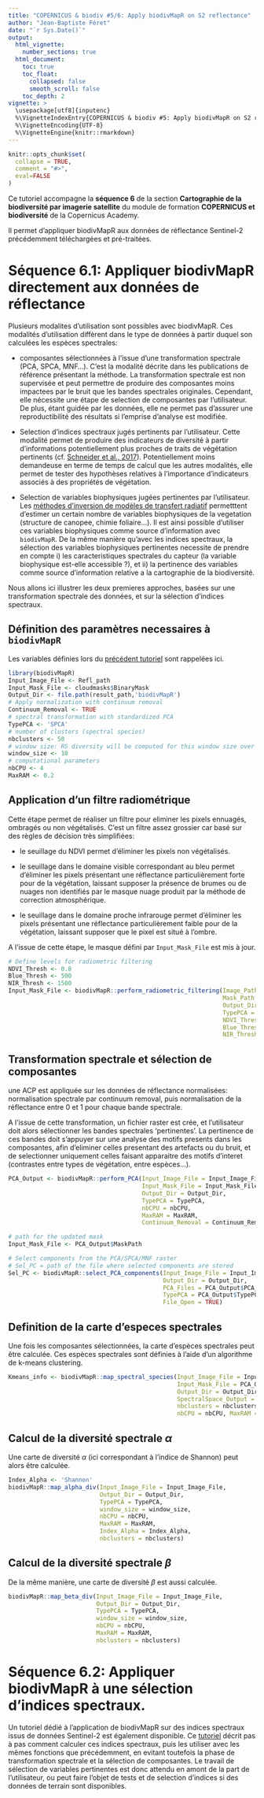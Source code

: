 ```yaml
---
title: "COPERNICUS & biodiv #5/6: Apply biodivMapR on S2 reflectance"
author: "Jean-Baptiste Féret"
date: "`r Sys.Date()`"
output:
  html_vignette:
    number_sections: true
  html_document:
    toc: true
    toc_float:
      collapsed: false
      smooth_scroll: false
    toc_depth: 2
vignette: >
  \usepackage[utf8]{inputenc}
  %\VignetteIndexEntry{COPERNICUS & biodiv #5: Apply biodivMapR on S2 reflectance}
  %\VignetteEncoding{UTF-8}
  %\VignetteEngine{knitr::rmarkdown}
---
```

  
```r
knitr::opts_chunk$set(
  collapse = TRUE,
  comment = "#>",
  eval=FALSE
)
```

Ce tutoriel accompagne la __séquence 6__ de la section __Cartographie de la biodiversité par imagerie satellite__ du module de formation __COPERNICUS et biodiversité__ de la Copernicus Academy.

Il permet d'appliquer biodivMapR aux données de réflectance Sentinel-2 précédemment téléchargées et pré-traitées. 


# Séquence 6.1: Appliquer biodivMapR directement aux données de réflectance 

Plusieurs modalites d'utilisation sont possibles avec biodivMapR. 
Ces modalités d'utilisation diffèrent dans le type de données à partir duquel son calculées les espèces spectrales: 

- composantes sélectionnées à l'issue d'une transformation spectrale (PCA, SPCA, MNF...). 
C'est la modalité décrite dans les publications de référence présentant la méthode. 
La transformation spectrale est non supervisée et peut permettre de produire des composantes moins impactees par le bruit que les bandes spectrales originales. 
Cependant, elle nécessite une étape de selection de composantes par l'utilisateur. 
De plus, étant guidée par les données, elle ne permet pas d'assurer une reproductibilité des résultats si l'emprise d'analyse est modifiée. 

- Selection d'indices spectraux jugés pertinents par l'utilisateur. 
Cette modalité permet de produire des indicateurs de diversité à partir d'informations potentiellement plus proches de traits de végétation pertinents (cf. [Schneider et al., 2017](https://doi.org/10.1038/s41467-017-01530-3)).
Potentiellement moins demandeuse en terme de temps de calcul que les autres modalités, elle permet de tester des hypothèses relatives à l'importance d'indicateurs associés à des propriétés de végétation. 

- Selection de variables biophysiques jugées pertinentes par l'utilisateur. 
Les [méthodes d'inversion de modèles de transfert radiatif](https://jbferet.gitlab.io/prosail/articles/prosail4.html) permetttent d'estimer un certain nombre de variables biophysiques de la vegetation (structure de canopee, chimie foliaire...). 
Il est ainsi possible d'utiliser ces variables biophysiques comme source d'information avec `biodivMapR`.
De la même manière qu'avec les indices spectraux, la sélection des variables biophysiques pertinentes necessite de prendre en compte i) les caracteristiques spectrales du capteur (la variable biophysique est-elle accessible ?), et ii) la pertinence des variables comme source d'information relative a la cartographie de la biodiversité.

Nous allons ici illustrer les deux premieres approches, basées sur une transformation spectrale des données, et sur la sélection d'indices spectraux. 


## Définition des paramètres necessaires à `biodivMapR`

Les variables définies lors du [précédent tutoriel](https://jbferet.github.io/biodivMapR/articles/biodivMapR_17.html) sont rappelées ici. 

```r
library(biodivMapR)
Input_Image_File <- Refl_path 
Input_Mask_File <- cloudmasks$BinaryMask
Output_Dir <- file.path(result_path,'biodivMapR')
# Apply normalization with continuum removal
Continuum_Removal <- TRUE
# spectral transformation with standardized PCA
TypePCA <- 'SPCA'
# number of clusters (spectral species)
nbclusters <- 50
# window size: RS diversity will be computed for this window size over the raster
window_size <- 10
# computational parameters
nbCPU <- 4
MaxRAM <- 0.2
```

## Application d'un filtre radiométrique

Cette étape permet de réaliser un filtre pour eliminer les pixels ennuagés, ombragés ou non végétalisés. 
C'est un filtre assez grossier car basé sur des règles de décision très simplifiées: 

- le seuillage du NDVI permet d'éliminer les pixels non végétalisés.

- le seuillage dans le domaine visible correspondant au bleu permet d'éliminer les pixels présentant une réflectance particulièrement forte pour de la végétation, laissant supposer la présence de brumes ou de nuages non identifiés par le masque nuage produit par la méthode de correction atmosphérique.

- le seuillage dans le domaine proche infrarouge permet d'éliminer les pixels présentant une réflectance particulièrement faible pour de la végétation, laissant supposer que le pixel est situé à l'ombre.

A l'issue de cette étape, le masque défini par `Input_Mask_File` est mis à jour. 

```r
# Define levels for radiometric filtering
NDVI_Thresh <- 0.8
Blue_Thresh <- 500
NIR_Thresh <- 1500
Input_Mask_File <- biodivMapR::perform_radiometric_filtering(Image_Path = Input_Image_File,
                                                             Mask_Path = Input_Mask_File,
                                                             Output_Dir = Output_Dir,
                                                             TypePCA = TypePCA,
                                                             NDVI_Thresh = NDVI_Thresh,
                                                             Blue_Thresh = Blue_Thresh,
                                                             NIR_Thresh = NIR_Thresh)
```


## Transformation spectrale et sélection de composantes

une ACP est appliquée sur les données de réflectance normalisées: normalisation spectrale par continuum removal, puis normalisation de la réflectance entre 0 et 1 pour chaque bande spectrale. 

A l'issue de cette transformation, un fichier raster est crée, et l'utilisateur doit alors sélectionner les bandes spectrales 'pertinentes'. 
La pertinence de ces bandes doit s'appuyer sur une analyse des motifs presents dans les composantes, afin d'eliminer celles presentant des artefacts ou du bruit, et de selectionner uniquement celles faisant apparaitre des motifs d'interet (contrastes entre types de végétation, entre espèces...).

```r
PCA_Output <- biodivMapR::perform_PCA(Input_Image_File = Input_Image_File,
                                      Input_Mask_File = Input_Mask_File,
                                      Output_Dir = Output_Dir,
                                      TypePCA = TypePCA,
                                      nbCPU = nbCPU,
                                      MaxRAM = MaxRAM,
                                      Continuum_Removal = Continuum_Removal)

# path for the updated mask
Input_Mask_File <- PCA_Output$MaskPath

# Select components from the PCA/SPCA/MNF raster
# Sel_PC = path of the file where selected components are stored
Sel_PC <- biodivMapR::select_PCA_components(Input_Image_File = Input_Image_File,
                                            Output_Dir = Output_Dir,
                                            PCA_Files = PCA_Output$PCA_Files,
                                            TypePCA = PCA_Output$TypePCA,
                                            File_Open = TRUE)
```


## Definition de la carte d'especes spectrales

Une fois les composantes sélectionnées, la carte d'espèces spectrales peut être calculée. 
Ces espèces spectrales sont définies à l'aide d'un algorithme de k-means clustering. 

```r
Kmeans_info <- biodivMapR::map_spectral_species(Input_Image_File = Input_Image_File,
                                                Input_Mask_File = PCA_Output$MaskPath,
                                                Output_Dir = Output_Dir,
                                                SpectralSpace_Output = PCA_Output,
                                                nbclusters = nbclusters,
                                                nbCPU = nbCPU, MaxRAM = MaxRAM)

```

## Calcul de la diversité spectrale $\alpha$ 

Une carte de diversité $\alpha$ (ici correspondant à l'indice de Shannon) peut alors être calculée. 

```r
Index_Alpha <- 'Shannon'
biodivMapR::map_alpha_div(Input_Image_File = Input_Image_File,
                          Output_Dir = Output_Dir,
                          TypePCA = TypePCA,
                          window_size = window_size,
                          nbCPU = nbCPU,
                          MaxRAM = MaxRAM,
                          Index_Alpha = Index_Alpha,
                          nbclusters = nbclusters)
```


## Calcul de la diversité spectrale $\beta$

De la même manière, une carte de diversité $\beta$ est aussi calculée. 


```r
biodivMapR::map_beta_div(Input_Image_File = Input_Image_File,
                         Output_Dir = Output_Dir,
                         TypePCA = TypePCA,
                         window_size = window_size,
                         nbCPU = nbCPU,
                         MaxRAM = MaxRAM,
                         nbclusters = nbclusters)
```



# Séquence 6.2: Appliquer biodivMapR à une sélection d'indices spectraux. 

Un tutoriel dédié à l'application de biodivMapR sur des indices spectraux issus de données Sentinel-2 est également disponible. 
Ce [tutoriel](https://jbferet.github.io/biodivMapR/articles/biodivMapR_19.html) décrit pas à pas comment calculer ces indices spectraux, puis les utiliser avec les mêmes fonctions que précédemment, en evitant toutefois la phase de transformation spectrale et la sélection de composantes. 
Le travail de sélection de variables pertinentes est donc attendu en amont de la part de l'utilisateur, ou peut faire l'objet de tests et de selection d'indices si des données de terrain sont disponibles. 

